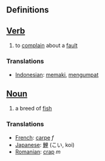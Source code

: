 ==Definitions==

==[[Verb]]==
#to [[complain]] about a [[fault]]

=== Translations ===
*[[Indonesian]]: [[maki|memaki]], [[umpat|mengumpat]]

==[[Noun]]==
#a breed of [[fish]]
=== Translations ===
*[[French]]: [[carpe]] ''f''
*[[Japanese]]: [[鯉]] (こい, koi)
*[[Romanian]]: [[crap]] ''m''